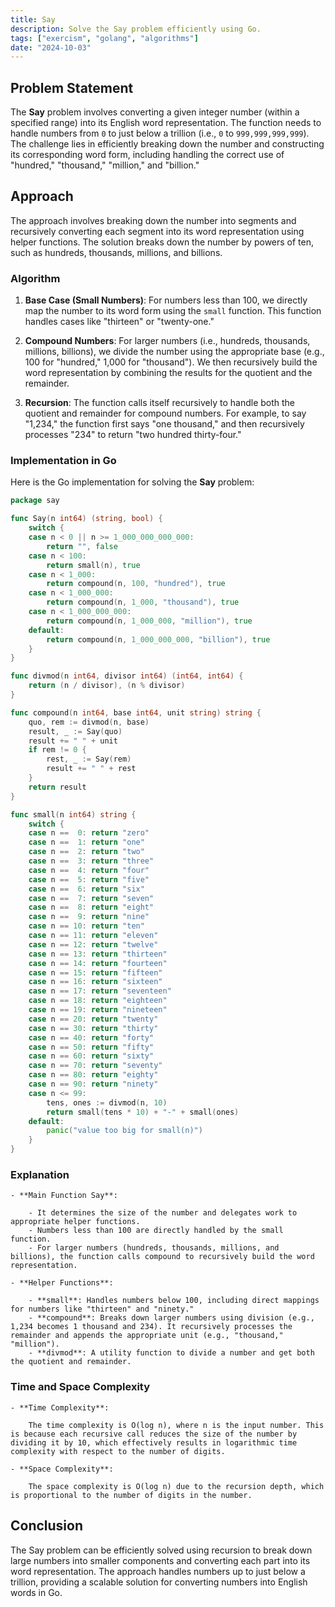 ```yaml
---
title: Say
description: Solve the Say problem efficiently using Go.
tags: ["exercism", "golang", "algorithms"]
date: "2024-10-03"
---
```


## Problem Statement

The **Say** problem involves converting a given integer number (within a specified range) into its English word representation. The function needs to handle numbers from `0` to just below a trillion (i.e., `0` to `999,999,999,999`). The challenge lies in efficiently breaking down the number and constructing its corresponding word form, including handling the correct use of "hundred," "thousand," "million," and "billion."

## Approach

The approach involves breaking down the number into segments and recursively converting each segment into its word representation using helper functions. The solution breaks down the number by powers of ten, such as hundreds, thousands, millions, and billions.

### Algorithm

1. **Base Case (Small Numbers)**: For numbers less than 100, we directly map the number to its word form using the `small` function. This function handles cases like "thirteen" or "twenty-one."
   
2. **Compound Numbers**: For larger numbers (i.e., hundreds, thousands, millions, billions), we divide the number using the appropriate base (e.g., 100 for "hundred," 1,000 for "thousand"). We then recursively build the word representation by combining the results for the quotient and the remainder.

3. **Recursion**: The function calls itself recursively to handle both the quotient and remainder for compound numbers. For example, to say "1,234," the function first says "one thousand," and then recursively processes "234" to return "two hundred thirty-four."

### Implementation in Go

Here is the Go implementation for solving the **Say** problem:

```go
package say

func Say(n int64) (string, bool) {
	switch {
	case n < 0 || n >= 1_000_000_000_000:
		return "", false
	case n < 100:
		return small(n), true
	case n < 1_000:
		return compound(n, 100, "hundred"), true
	case n < 1_000_000:
		return compound(n, 1_000, "thousand"), true
	case n < 1_000_000_000:
		return compound(n, 1_000_000, "million"), true
	default:
		return compound(n, 1_000_000_000, "billion"), true
	}
}

func divmod(n int64, divisor int64) (int64, int64) {
	return (n / divisor), (n % divisor)
}

func compound(n int64, base int64, unit string) string {
	quo, rem := divmod(n, base)
	result, _ := Say(quo)
	result += " " + unit
	if rem != 0 {
		rest, _ := Say(rem)
		result += " " + rest
	}
	return result
}

func small(n int64) string {
	switch {
	case n ==  0: return "zero"
	case n ==  1: return "one"
	case n ==  2: return "two"
	case n ==  3: return "three"
	case n ==  4: return "four"
	case n ==  5: return "five"
	case n ==  6: return "six"
	case n ==  7: return "seven"
	case n ==  8: return "eight"
	case n ==  9: return "nine"
	case n == 10: return "ten"
	case n == 11: return "eleven"
	case n == 12: return "twelve"
	case n == 13: return "thirteen"
	case n == 14: return "fourteen"
	case n == 15: return "fifteen"
	case n == 16: return "sixteen"
	case n == 17: return "seventeen"
	case n == 18: return "eighteen"
	case n == 19: return "nineteen"
	case n == 20: return "twenty"
	case n == 30: return "thirty"
	case n == 40: return "forty"
	case n == 50: return "fifty"
	case n == 60: return "sixty"
	case n == 70: return "seventy"
	case n == 80: return "eighty"
	case n == 90: return "ninety"
	case n <= 99:
		tens, ones := divmod(n, 10)
		return small(tens * 10) + "-" + small(ones)
    default:
        panic("value too big for small(n)")
	}
}
```


### Explanation
    - **Main Function Say**:

        - It determines the size of the number and delegates work to appropriate helper functions.
        - Numbers less than 100 are directly handled by the small function.
        - For larger numbers (hundreds, thousands, millions, and billions), the function calls compound to recursively build the word representation.
    
    - **Helper Functions**:

        - **small**: Handles numbers below 100, including direct mappings for numbers like "thirteen" and "ninety."
        - **compound**: Breaks down larger numbers using division (e.g., 1,234 becomes 1 thousand and 234). It recursively processes the remainder and appends the appropriate unit (e.g., "thousand," "million").
        - **divmod**: A utility function to divide a number and get both the quotient and remainder.

### Time and Space Complexity
    - **Time Complexity**:

        The time complexity is O(log n), where n is the input number. This is because each recursive call reduces the size of the number by dividing it by 10, which effectively results in logarithmic time complexity with respect to the number of digits.
    
    - **Space Complexity**:

        The space complexity is O(log n) due to the recursion depth, which is proportional to the number of digits in the number.

## Conclusion
The Say problem can be efficiently solved using recursion to break down large numbers into smaller components and converting each part into its word representation. The approach handles numbers up to just below a trillion, providing a scalable solution for converting numbers into English words in Go.

